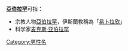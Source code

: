 '''[[亞伯拉罕|亞伯拉罕]]'''可指：

* 宗教人物[[亞伯拉罕|亞伯拉罕]]，伊斯蘭教稱為「[[易卜拉欣|易卜拉欣]]」
* 科学家[[麦克斯·亚伯拉罕|麦克斯·亚伯拉罕]]

{{Disambiguation|Abraham|Cat=四字人名译名消歧义}}
[[Category:男性名|Category:男性名]]